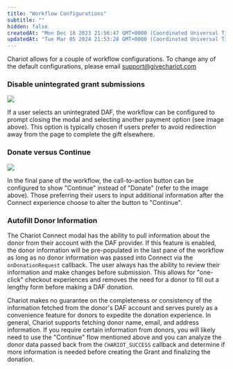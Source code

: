 ```yaml
---
title: "Workflow Configurations"
subtitle: ""
hidden: false
createdAt: "Mon Dec 18 2023 21:56:47 GMT+0000 (Coordinated Universal Time)"
updatedAt: "Tue Mar 05 2024 21:53:28 GMT+0000 (Coordinated Universal Time)"
---
```

Chariot allows for a couple of workflow configurations.
To change any of the default configurations, please email [support@givechariot.com](mailto:support@givechariot.com)

### Disable unintegrated grant submissions

<img src='../../images/57a9b45-api-manual-graphic.png' />


If a user selects an unintegrated DAF, the workflow can be configured to prompt closing the modal and selecting another payment option (see image above).
This option is typically chosen if users prefer to avoid redirection away from the page to complete the gift elsewhere.

### Donate versus Continue

<img src='../../images/36d8373-dafpay-auth.png' />


In the final pane of the workflow, the call-to-action button can be configured to show "Continue" instead of "Donate" (refer to the image above).
Those preferring their users to input additional information after the Connect experience choose to alter the button to "Continue".

### Autofill Donor Information

The Chariot Connect modal has the ability to pull information about the donor from their account with the DAF provider.
If this feature is enabled, the donor information will be pre-populated in the last pane of the workflow as long as no donor information was passed into Connect via the `onDonationRequest` callback.
The user always has the ability to review their information and make changes before submission.
This allows for "one-click" checkout experiences and removes the need for a donor to fill out a lengthy form before making a DAF donation.

Chariot makes no guarantee on the completeness or consistency of the information fetched from the donor's DAF account and serves purely as a convenience feature for donors to expedite the donation experience.
In general, Chariot supports fetching donor name, email, and address information.
If you require certain information from donors, you will likely need to use the "Continue" flow mentioned above and you can analyze the donor data passed back from the `CHARIOT_SUCCESS` callback and determine if more information is needed before creating the Grant and finalizing the donation.

